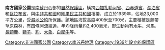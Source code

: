 {{unreferenced|time=2011-09-13T15:51:19+00:00}}
{{Infobox protected area
| name = 南方國家公園
| alt_name =
| iucn_category = II
| map = South Sudan
| map_caption = 在南蘇丹的位置
| lat_d  = 6
| lat_m  = 33
| lat_s  = 
| lat_NS = N
| long_d = 28
| long_m = 17
| long_s = 
| long_EW = E
| area         = 23,000平方公里
| established  = 1939年
}}

'''南方國家公園'''是[[南蘇丹|南蘇丹]]西部的[[自然保護區|自然保護區]]，橫跨[[西加扎勒河省|西加扎勒河省]]、[[西赤道省|西赤道省]]、[[湖泊省|湖泊省]]和[[瓦拉布省|瓦拉布省]]，與[[中非共和國|中非共和國]]和[[剛果民主共和國|剛果民主共和國]]相接，成立於1939年，佔地23,000平方公里，受[[濕地公約|濕地公約]]所保護。該地區海拔高度400米至700米，主要植被是熱帶草原森林，有四條河流經過，年均降雨量約2,400毫米，野生動物有[[水牛|水牛]]、[[河馬|河馬]]、[[長頸鹿|長頸鹿]]、[[獅子|獅子]]、[[豹|豹]]、[[大象|大象]]、[[白犀牛|白犀牛]]等。

[[Category:非洲國家公園|Category:非洲國家公園]]
[[Category:南苏丹地理|Category:南苏丹地理]]
[[Category:1939年設立的保護區|Category:1939年設立的保護區]]

{{SouthSudan-stub}}